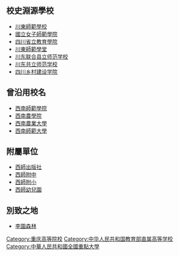 {{catmore}}
==校史淵源學校==
*[[川東師範學校|川東師範學校]]
*[[國立女子師範學院|國立女子師範學院]]
*[[四川省立教育學院|四川省立教育學院]]
*[[川東師範學堂|川東師範學堂]]
*[[川东联合县立师范学校|川东联合县立师范学校]]
*[[川东共立师范学校|川东共立师范学校]]
*[[四川乡村建设学院|四川乡村建设学院]]

==曾沿用校名==
*[[西南師範學院|西南師範學院]]
*[[西南農學院|西南農學院]]
*[[西南農業大學|西南農業大學]]
*[[西南師範大學|西南師範大學]]

==附屬單位==
*[[西師出版社|西師出版社]]
*[[西師附中|西師附中]]
*[[西師附小|西師附小]]
*[[西師幼兒園|西師幼兒園]]
==別致之地==

*[[李園森林|李園森林]]

[[Category:重庆高等院校|Category:重庆高等院校]]
[[Category:中华人民共和国教育部直属高等学校|Category:中华人民共和国教育部直属高等学校]]
[[Category:中華人民共和國全國重點大學|Category:中華人民共和國全國重點大學]]